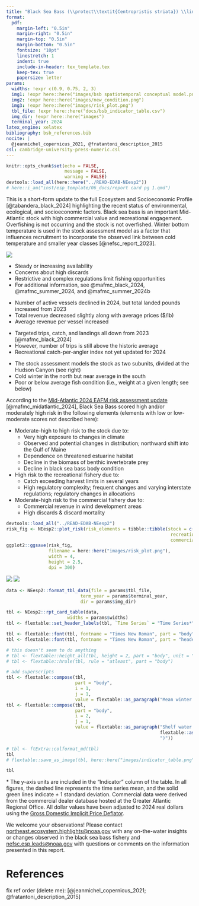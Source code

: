 ```yaml
---
title: "Black Sea Bass (\\protect\\textit{Centropristis striata}) \\linebreak Snapshot Ecosystem & Socioeconomic Profile"
format: 
  pdf:
    margin-left: "0.5in"
    margin-right: "0.5in"
    margin-top: "0.5in"
    margin-bottom: "0.5in"
    fontsize: "10pt"
    linestretch: 1
    indent: true
    include-in-header: tex_template.tex    
    keep-tex: true
    papersize: letter
params:
  widths: !expr c(0.9, 0.75, 2, 3)
  img1: !expr here::here("images/bsb spatiotemporal conceptual model.png")
  img2: !expr here::here("images/new_condition.png")
  img3: !expr here::here("images/risk_plot.png")
  tbl_file: !expr here::here("docs/bsb_indicator_table.csv")
  img_dir: !expr here::here("images")
  terminal_year: 2024
latex_engine: xelatex
bibliography: bsb_references.bib
nocite: |
  @jeanmichel_copernicus_2021, @fratantoni_description_2015
csl: cambridge-university-press-numeric.csl
---
```


```r
knitr::opts_chunk$set(echo = FALSE,
                      message = FALSE,
                      warning = FALSE)
devtools::load_all(here::here("../READ-EDAB-NEesp2"))
# here::i_am("inst/esp_template/06_docs/report card pg 1.qmd")
```

\backgroundsetup{
  scale=1,
  angle=0,
  opacity=0,
  contents={\includegraphics[width=\paperwidth,height=\paperheight]{bg_pg1.jpg}}
 }
\BgThispage

\vspace{-2.5cm}
\section{Spring 2025}

This is a short-form update to the full Ecosystem and Socioeconomic Profile [@tabandera_black_2024] highlighting the recent status of environmental, ecological, and socioeconomic factors. Black sea bass is an important Mid-Atlantic stock with high commercial value and recreational engagement. Overfishing is not occurring and the stock is not overfished. Winter bottom temperature is used in the stock assessment model as a factor that influences recruitment  to incorporate the observed link between cold temperature and smaller year classes [@nefsc_report_2023].

\vspace{-0.25cm}

::: {layout="[ [0.4, 0.025, 0.575], [1], [0.575, 0.025, 0.4]] "}

:::: {}
![](`r params$img1`)
::::

:::: {}
\hfill
::::

:::: {}
\section{2024 in Review}
\vspace{-0.25cm}

\subsection{Fishing Community Observations}

-   Steady or increasing availability 
-   Concerns about high discards
-   Restrictive and complex regulations limit fishing opportunities
-   For additional information, see @mafmc_black_2024, @mafmc_summer_2024, and @mafmc_summer_2024b

\vspace{-0.25cm}
\subsection{Commercial Fishery}

-   Number of active vessels declined in 2024, but total landed pounds increased from 2023 
-   Total revenue decreased slightly along with average prices (\$/lb)
-   Average revenue per vessel increased

\vspace{-0.25cm}
\subsection{Recreational Fishery}

-   Targeted trips, catch, and landings all down from 2023 [@mafmc_black_2024]
-   However, number of trips is still above the historic average
-   Recreational catch-per-angler index not yet updated for 2024

\vspace{-0.25cm}
\subsection{Ecosystem}

-   The stock assessment models the stock as two subunits, divided at the Hudson Canyon (see right)
-   Cold winter in the north but near average in the south
-   Poor or below average fish condition (i.e., weight at a given length; see below)
::::

:::: {}
\vspace{0.25cm}
\section{Key Points from the Mid-Atlantic Risk Assessment}
\vspace{0.05cm}
<!-- \vspace{0.15cm} -->
::::

:::: {}
\raggedright

<!-- maybe this is being centered because it's the only section without a header? -->

According to the [Mid-Atlantic 2024 EAFM risk assessment update](https://static1.squarespace.com/static/511cdc7fe4b00307a2628ac6/t/6747560a3cf66936045e5547/1732728332670/05_EAFM+Risk+Assessment.pdf) [@mafmc_midatlantic_2024], Black Sea Bass scored high and/or moderately high risk in the following elements (elements with low or low-moderate scores not described here):

-   Moderate-high to high risk to the stock due to:
    -   Very high exposure to changes in climate
    -   Observed and potential changes in distribution; northward shift into the Gulf of Maine
    -   Dependence on threatened estuarine habitat
    -   Decline in the biomass of benthic invertebrate prey
    -   Decline in black sea bass body condition
-   High risk to the recreational fishery due to:
    -   Catch exceeding harvest limits in several years
    -   High regulatory complexity; frequent changes and varying interstate regulations; regulatory changes in allocations
-   Moderate-high risk to the commercial fishery due to:
    -   Commercial revenue in wind development areas
    -   High discards & discard mortality


```r
devtools::load_all("../READ-EDAB-NEesp2")
risk_fig <- NEesp2::plot_risk(risk_elements = tibble::tibble(stock = c(4, 0, 2, 2),
                                                              recreational = c(1, 1, 1, 3),
                                                              commercial = c(1, 4, 2, 0)))
ggplot2::ggsave(risk_fig, 
                filename = here::here("images/risk_plot.png"),
                width = 4,
                height = 2.5,
                dpi = 300)
```
::::

:::: {}
\hfill
::::

:::: {}
![](`r params$img2`) 
![](`r params$img3`)
::::

:::

\newpage

\backgroundsetup{
  scale=1,
  angle=0,
  opacity=0,
  contents={\includegraphics[width=\paperwidth,height=\paperheight]{bg_pg2.jpg}}
 }
\BgThispage

<!-- not sure why this background isn't working -->

\newgeometry{top=0.75in, left=0.75in, right=0.75in, bottom=0.75in}

```r
data <- NEesp2::format_tbl_data(file = params$tbl_file,
                            term_year = params$terminal_year,
                            dir = params$img_dir)
```

```r
tbl <- NEesp2::rpt_card_table(data,
                       widths = params$widths)
tbl <- flextable::set_header_labels(tbl, `Time Series` = "Time Series*")

tbl <- flextable::font(tbl, fontname = "Times New Roman", part = "body")
tbl <- flextable::font(tbl, fontname = "Times New Roman", part = "header")
```

```r
# this doesn't seem to do anything
# tbl <- flextable::height_all(tbl, height = 2, part = "body", unit = "in")
# tbl <- flextable::hrule(tbl, rule = "atleast", part = "body")

# add superscripts
tbl <- flextable::compose(tbl, 
                          part = "body", 
                          i = 1, 
                          j = 1, 
                          value = flextable::as_paragraph("Mean winter (Feb-Mar) bottom temperature (\u00B0C)"))
tbl <- flextable::compose(tbl, 
                          part = "body", 
                          i = 2, 
                          j = 1, 
                          value = flextable::as_paragraph("Shelf water volume (km", 
                                                          flextable::as_sup("3"), 
                                                          ")"))

# tbl <- ftExtra::colformat_md(tbl)
tbl
# flextable::save_as_image(tbl, here::here("images/indicator_table.png"))
```

```r
tbl
```

\vspace{-0.4cm}
\footnotesize \* The y-axis units are included in the "Indicator" column of the table. In all figures, the dashed line represents the time series mean, and the solid green lines indicate ± 1 standard deviation. Commercial data were derived from the commercial dealer database hosted at the Greater Atlantic Regional Office. All dollar values have been adjusted to 2024 real dollars using the [Gross Domestic Implicit Price Deflator](https://fred.stlouisfed.org/series/GDPDEF).\newline

\centering\normalsize

We welcome your observations! Please contact [northeast.ecosystem.highlights@noaa.gov](northeast.ecosystem.highlights@noaa.gov) with any on-the-water insights or changes observed in the black sea bass fishery and [nefsc.esp.leads@noaa.gov](nefsc.esp.leads@noaa.gov) with questions or comments on the information presented in this report.

\newpage
\newgeometry{top=1in, left=1in, right=1in, bottom=1in}

# References
::: {#refs}
:::

<!-- Fix ref ordering -->
fix ref order (delete me): [@jeanmichel_copernicus_2021; @fratantoni_description_2015]
